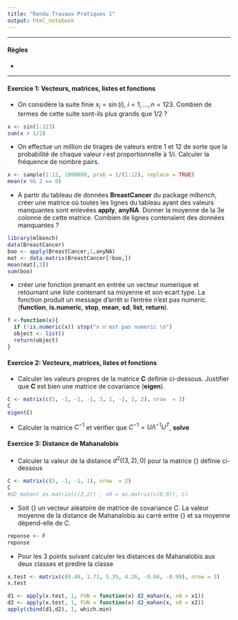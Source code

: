 ```yaml
---
title: "Rendu Travaux Pratiques 1"
output: html_notebook
---
```


** **

#### Règles

* 


** **


#### Exercice 1: Vecteurs, matrices, listes et fonctions 

* On considère la suite finie $x_i = \sin(i)$, $i = 1,\dots,n = 123$. Combien de termes de cette suite sont-ils plus grands que 1/2 ? 

```r
x <- sin(1:123)
sum(x > 1/2)
```


* On effectue un million de tirages de valeurs entre 1 et 12 de sorte que la probabilité de chaque valeur $i$ est proportionnelle à $1/i$. Calculer la fréquence de nombre pairs.

```r
x <- sample(1:12, 1000000, prob = 1/(1:12), replace = TRUE)
mean(x %% 2 == 0)
```



* A partir du tableau de données **BreastCancer** du package *mlbench*, créer une matrice où toutes les lignes du tableau ayant des valeurs manquantes sont enlevées **apply**, **anyNA**. Donner la moyenne de la 3e colonne de cette matrice. Combien de lignes contenaient des données manquantes ?


```r
library(mlbench)
data(BreastCancer)
boo <- apply(BreastCancer,1,anyNA)
mat <- data.matrix(BreastCancer[!boo,])
mean(mat[,3])
sum(boo)
```

* créer une fonction prenant en entrée un vecteur numerique et retournant une liste contenant sa moyenne et son ecart type. La fonction produit un message d'arrêt si l'entrée n'est pas numeric. (**function**, **is.numeric**, **stop**, **mean**, **sd**, **list**, **return**). 


```r
f <-function(x){
  if (!is.numeric(x)) stop("x n'est pas numeric \n")
  object <- list()
  return(object)
}

```


#### Exercice 2: Vecteurs, matrices, listes et fonctions 

* Calculer les valeurs propres de la matrice **C** definie ci-dessous. Justifier que **C** est bien une matrice de covariance (**eigen**). 

```r
C <- matrix(c(5, -1, -1, -1, 3, 1, -1, 1, 2), nrow  = 3)
C
eigen(C)
```

* Calculer la matrice $C^{-1}$ et vérifier que $C^{-1} = U \Lambda^{-1} U^T$, **solve**


#### Exercice 3: Distance de Mahanalobis 



* Calculer la valeur de la distance $d^2((3,2),0)$ pour la matrice {\bf C} définie ci-dessous

```r
C <- matrix(c(5, -1, -1, 1), nrow  = 2)
C
#d2_mahan( as.matrix(c(3,2)) , x0 = as.matrix(c(0,0)), C)  
```


* Soit {\bf x} un vecteur aléatoire de matrice de covariance $C$. La valeur moyenne de la distance de Mahanalobis au carré entre {\bf x} et sa moyenne dépend-elle de $C$.

```r
reponse <- F
reponse
```

* Pour les 3 points suivant calculer les distances de Mahanalobis aux deux classes et predire la classe
```r
x.test <- matrix(c(0.48, 1.71, 5.35, 4.26, -0.04, -0.99), nrow = 3) 
x.test
```


```r
d1 <- apply(x.test, 1, FUN = function(x) d2_mahan(x, x0 = x1))
d2 <- apply(x.test, 1, FUN = function(x) d2_mahan(x, x0 = x2))
apply(cbind(d1,d2), 1, which.min)
```


